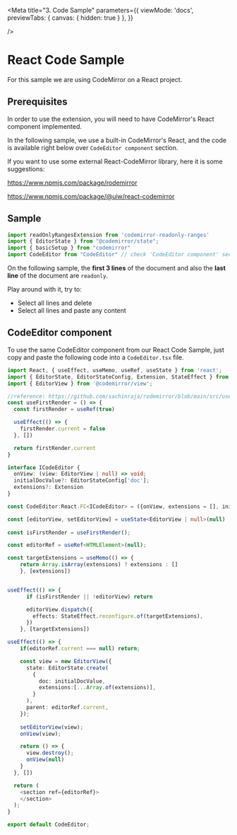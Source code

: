 <!-- Dot.stories.mdx -->


<Meta 
 title="3. Code Sample"
 parameters={{
    viewMode: 'docs',
    previewTabs: { 
      canvas: { hidden: true } 
     },
  }}
  
/>

# React Code Sample

For this sample we are using CodeMirror on a React project.

## Prerequisites

In order to use the extension, you will need to have CodeMirror's React component implemented. 

In the following sample, we use a built-in CodeMirror's React, and the code is available right below over `CodeEditor component` section.

If you want to use some external React-CodeMirror library, here it is some suggestions:

https://www.npmjs.com/package/rodemirror

https://www.npmjs.com/package/@uiw/react-codemirror


## Sample

```typescript
import readOnlyRangesExtension from 'codemirror-readonly-ranges'
import { EditorState } from "@codemirror/state";
import { basicSetup } from "codemirror"
import CodeEditor from "CodeEditor" // check 'CodeEditor component' section
```

On the following sample, the **first 3 lines** of the document and also the **last line** of the document are `readonly`.

Play around with it, try to:
 - Select all lines and delete
 - Select all lines and paste any content

<Canvas withSource="open">
    <Story story={stories.ReactSample}/>
</Canvas>


## CodeEditor component

To use the same CodeEditor component from our React Code Sample, just copy and paste the following code into a `CodeEditor.tsx` file.


```typescript
import React, { useEffect, useMemo, useRef, useState } from 'react';
import { EditorState, EditorStateConfig, Extension, StateEffect } from '@codemirror/state';
import { EditorView } from '@codemirror/view';

//reference: https://github.com/sachinraja/rodemirror/blob/main/src/use-first-render.ts
const useFirstRender = () => {
  const firstRender = useRef(true)

  useEffect(() => {
    firstRender.current = false
  }, [])

  return firstRender.current
}

interface ICodeEditor {
  onView: (view: EditorView | null) => void;
  initialDocValue?: EditorStateConfig['doc'];
  extensions?: Extension
}

const CodeEditor:React.FC<ICodeEditor> = ({onView, extensions = [], initialDocValue}) => {

const [editorView, setEditorView] = useState<EditorView | null>(null)
    
const isFirstRender = useFirstRender();

const editorRef = useRef<HTMLElement>(null);

const targetExtensions = useMemo(() => {
    return Array.isArray(extensions) ? extensions : []
    }, [extensions])


useEffect(() => {
      if (isFirstRender || !editorView) return

      editorView.dispatch({
        effects: StateEffect.reconfigure.of(targetExtensions),
      })
    }, [targetExtensions])

useEffect(() => {
    if(editorRef.current === null) return;

    const view = new EditorView({
      state: EditorState.create(
        {
          doc: initialDocValue,
          extensions:[...Array.of(extensions)],
        }
      ),
      parent: editorRef.current,
    });
    
    setEditorView(view);
    onView(view);

    return () => {
      view.destroy();
      onView(null)
    }
  }, [])

  return (
    <section ref={editorRef}>
    </section>
  );
}

export default CodeEditor;

```

